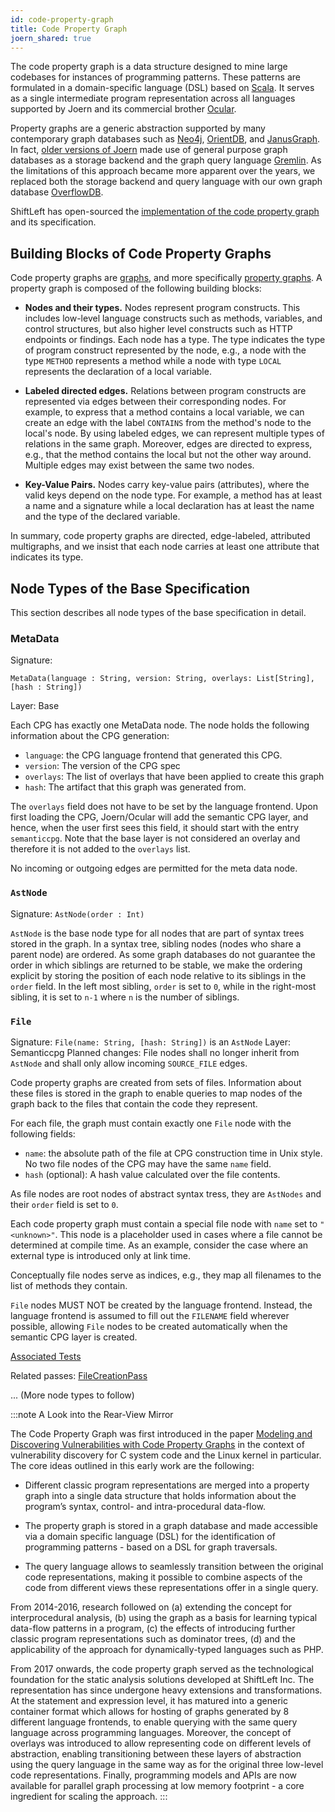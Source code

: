 ```yaml
---
id: code-property-graph
title: Code Property Graph
joern_shared: true
---
```


The code property graph is a data structure designed to mine large
codebases for instances of programming patterns. These patterns are
formulated in a domain-specific language (DSL) based on
[Scala](https://www.scala-lang.org/). It serves as a single
intermediate program representation across all languages supported by
Joern and its commercial brother [Ocular](https://www.shifleft.io/).

Property graphs are a generic abstraction supported by many
contemporary graph databases such as [Neo4j](https://neo4j.com/),
[OrientDB](https://orientdb.com/), and
[JanusGraph](https://janusgraph.org/). In fact, [older versions of
Joern](https://github.com/fabsx00/joern-old) made use of general
purpose graph databases as a storage backend and the graph query
language [Gremlin](https://tinkerpop.apache.org/gremlin.html). As the
limitations of this approach became more apparent over the years, we
replaced both the storage backend and query language with our own
graph database
[OverflowDB](https://github.com/ShiftLeftSecurity/overflowdb).

ShiftLeft has open-sourced the [implementation of the code property
graph](https://github.com/ShiftLeftSecurity/codepropertygraph) and its
specification.

## Building Blocks of Code Property Graphs

Code property graphs are
[graphs](https://en.wikipedia.org/wiki/Graph_(discrete_mathematics)),
and more specifically [property
graphs](https://arxiv.org/pdf/1004.1001.pdf). A property graph is
composed of the following building blocks:

- **Nodes and their types.** Nodes represent program
  constructs. This includes low-level language constructs such as
  methods, variables, and control structures, but also higher level
  constructs such as HTTP endpoints or findings. Each node has a
  type. The type indicates the type of program construct represented
  by the node, e.g., a node with the type `METHOD` represents a method
  while a node with type `LOCAL` represents the declaration of a local
  variable.

- **Labeled directed edges.**
  Relations between program constructs are represented via edges
  between their corresponding nodes. For example, to express that a
  method contains a local variable, we can create an edge with the
  label `CONTAINS` from the method's node to the local's node. By
  using labeled edges, we can represent multiple types of relations in
  the same graph. Moreover, edges are directed to express, e.g., that
  the method contains the local but not the other way around. Multiple
  edges may exist between the same two nodes.

- **Key-Value Pairs.**
  Nodes carry key-value pairs (attributes), where the valid
  keys depend on the node type. For example, a method has at
  least a name and a signature while a local declaration has at
  least the name and the type of the declared variable.

In summary, code property graphs are directed, edge-labeled,
attributed multigraphs, and we insist that each node carries at least
one attribute that indicates its type.


## Node Types of the Base Specification

This section describes all node types of the base specification in
detail.

### MetaData

Signature:

`MetaData(language : String, version: String,
overlays: List[String], [hash : String])`

Layer: Base

Each CPG has exactly one MetaData node. The node holds the following
information about the CPG generation:

* `language`: the CPG language frontend that generated this CPG.
* `version`: The version of the CPG spec
* `overlays`: The list of overlays that have been applied to create this graph
* `hash`: The artifact that this graph was generated from.

The `overlays` field does not have to be set by the language frontend. Upon
first loading the CPG, Joern/Ocular will add the semantic CPG layer, and
hence, when the user first sees this field, it should start with the entry
`semanticcpg`. Note that the base layer is not considered an overlay and 
therefore it is not added to the `overlays` list.

No incoming or outgoing edges are permitted for the meta data node.

### `AstNode`

Signature: `AstNode(order : Int)`

`AstNode` is the base node type for all nodes that are part of syntax trees 
stored in the graph. In a syntax tree, sibling nodes (nodes who share a 
parent node) are ordered. As some graph databases do not guarantee the order 
in which siblings are returned to be stable, we make the ordering explicit 
by storing the position of each node relative to its siblings in the `order` 
field. In the left most sibling, `order` is set to `0`, while in the 
right-most sibling, it is set to `n-1` where `n` is the number of siblings.

### `File`

Signature: `File(name: String, [hash: String])` is an `AstNode`
Layer: Semanticcpg
Planned changes: File nodes shall no longer inherit from `AstNode` and shall 
only allow incoming `SOURCE_FILE` edges.

Code property graphs are created from sets of files. Information about these 
files is stored in the graph to enable queries to map nodes of the graph 
back to the files that contain the code they represent.

For each file, the graph must contain exactly one `File` node with the 
following fields:

* `name`: the absolute path of the file at CPG construction time in Unix style.
  No two file nodes of the CPG may have the same `name` field.
* `hash` (optional): A hash value calculated over the file contents.

As file nodes are root nodes of abstract syntax tress, they are `AstNodes` 
and their `order` field is set to `0`.

Each code property graph must contain a special file node with 
`name` set to `"<unknown>"`. This node is a placeholder used in cases 
where a file cannot be determined at compile time. As an example, consider 
the case where an external type is introduced only at link time.

Conceptually file nodes serve as indices, e.g., they map all filenames to the 
list of methods they contain.

`File` nodes MUST NOT be created by the language frontend. Instead, the 
language frontend is assumed to fill out the `FILENAME` field wherever 
possible, allowing `File` nodes to be created automatically when the 
semantic CPG layer is created.

[Associated Tests](https://github.com/ShiftLeftSecurity/codepropertygraph/blob/master/fuzzyc2cpg-tests/src/test/scala/io/shiftleft/fuzzyc2cpg/querying/FileNodeTests.scala) 

Related passes: [FileCreationPass](https://github.com/ShiftLeftSecurity/codepropertygraph/blob/master/semanticcpg/src/main/scala/io/shiftleft/semanticcpg/passes/FileCreationPass.scala)

... (More node types to follow)

:::note
A Look into the Rear-View Mirror

The Code Property Graph was first introduced in the paper [Modeling
and Discovering Vulnerabilities with Code Property
Graphs](https://fabs.codeminers.org/papers/2014-ieeesp.pdf) in the
context of vulnerability discovery for C system code and the Linux
kernel in particular. The core ideas outlined in this early work are
the following:

* Different classic program representations are merged into a property
  graph into a single data structure that holds information about the
  program’s syntax, control- and intra-procedural data-flow.

* The property graph is stored in a graph database and made accessible
  via a domain specific language (DSL) for the identification of
  programming patterns - based on a DSL for graph traversals.

* The query language allows to seamlessly transition between the
original code representations, making it possible to combine aspects
of the code from different views these representations offer in a
single query.

From 2014-2016, research followed on (a) extending the concept for
interprocedural analysis, (b) using the graph as a basis for learning
typical data-flow patterns in a program, (c) the effects of
introducing further classic program representations such as dominator
trees, (d) and the applicability of the approach for dynamically-typed
languages such as PHP.

From 2017 onwards, the code property graph served as the technological
foundation for the static analysis solutions developed at ShiftLeft
Inc. The representation has since undergone heavy extensions and
transformations. At the statement and expression level, it has matured
into a generic container format which allows for hosting of graphs
generated by 8 different language frontends, to enable querying with
the same query language across programming languages. Moreover, the
concept of overlays was introduced to allow representing code
on different levels of abstraction, enabling transitioning
between these layers of abstraction using the query language in the
same way as for the original three low-level code
representations. Finally, programming models and APIs are now
available for parallel graph processing at low memory footprint - a
core ingredient for scaling the approach.
:::

